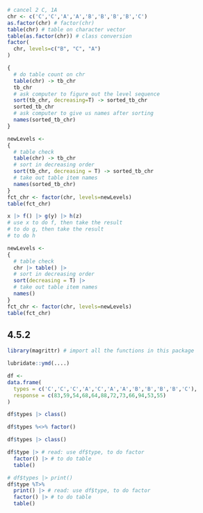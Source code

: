 
```r
# cancel 2 C, 1A
chr <- c('C','C','A','A','B','B','B','B','C')
as.factor(chr) # factor(chr)
table(chr) # table on character vector
table(as.factor(chr)) # class conversion
factor(
  chr, levels=c("B", "C", "A")
)
```

```r
{
  # do table count on chr
  table(chr) -> tb_chr
  tb_chr
  # ask computer to figure out the level sequence
  sort(tb_chr, decreasing=T) -> sorted_tb_chr
  sorted_tb_chr
  # ask computer to give us names after sorting
  names(sorted_tb_chr)
}
```

```r
newLevels <- 
{
  # table check
  table(chr) -> tb_chr
  # sort in decreasing order
  sort(tb_chr, decreasing = T) -> sorted_tb_chr
  # take out table item names
  names(sorted_tb_chr)
}
fct_chr <- factor(chr, levels=newLevels)
table(fct_chr)
```

```r
x |> f() |> g(y) |> h(z)
# use x to do f, then take the result
# to do g, then take the result
# to do h
```

```r
newLevels <- 
{
  # table check
  chr |> table() |>
  # sort in decreasing order
  sort(decreasing = T) |>
  # take out table item names
  names()
}
fct_chr <- factor(chr, levels=newLevels)
table(fct_chr)
```

## 4.5.2

```r
library(magrittr) # import all the functions in this package
```

```r
lubridate::ymd(....)
```

```r
df <-
data.frame(
  types = c('C','C','C','A','C','A','A','B','B','B','B','C'),
  response = c(83,59,54,68,64,88,72,73,66,94,53,55)
)

df$types |> class()

df$types %<>% factor()

df$types |> class()

```

```r
df$type |> # read: use df$type, to do factor
  factor() |> # to do table
  table()
```


```r
# df$types |> print()
df$type %T>%
  print() |> # read: use df$type, to do factor
  factor() |> # to do table
  table()
```













